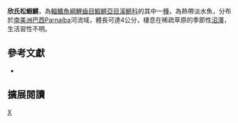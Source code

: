 {{Speciesbox 
| taxon = Pituna schindleri
| status = NE
| status_system = IUCN3.1
| authority =  [[Costa|Costa]], 2007
| synonyms = 
}}
'''欣氏松蝦鱂'''，為[[輻鰭魚綱|輻鰭魚綱]][[鯉齒目|鯉齒目]][[鰕鱂亞目|鰕鱂亞目]][[溪鱂科|溪鱂科]]的其中一[[種|種]]，為熱帶淡水魚，分布於[[南美洲|南美洲]][[巴西|巴西]]Parnaíba河流域，體長可達4公分，棲息在稀疏草原的季節性[[沼澤|沼澤]]，生活習性不明。
== 參考文獻 ==
*{{FishBase_species|genus=Pituna|species=schindleri|year=2014|month=9}}

== 擴展閱讀 ==
{{refbegin}}
{{wikispecies-inline|Pituna schindleri|欣氏松蝦鱂}}
{{refend}}
{{Taxonbar|from=Q5929037}}

[[Category:松蝦鱂屬|X]]


{{魚類小作品}}